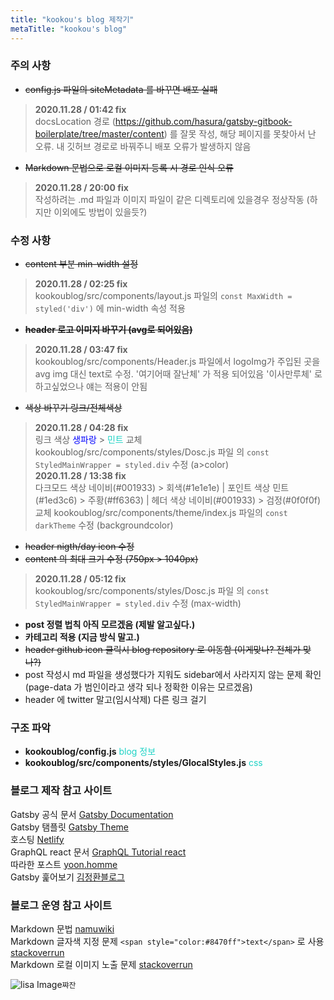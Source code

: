 ```yaml
---
title: "kookou's blog 제작기"
metaTitle: "kookou's blog"
---
```

### 주의 사항 
- ~~config.js 파일의 siteMetadata 를 바꾸면 배포 실패~~  
>**2020.11.28 / 01:42 fix**  
docsLocation 경로 (https://github.com/hasura/gatsby-gitbook-boilerplate/tree/master/content) 를 잘못 작성, 해당 페이지를 못찾아서 난 오류.  내 깃허브 경로로 바꿔주니 배포 오류가 발생하지 않음 
- ~~Markdown 문법으로 로컬 이미지 등록 시 경로 인식 오류~~  
>**2020.11.28 / 20:00 fix**  
작성하려는 .md 파일과 이미지 파일이 같은 디렉토리에 있을경우 정상작동 (하지만 이외에도 방법이 있을듯?) 
### 수정 사항
- ~~content 부분 min-width 설정~~  
>**2020.11.28 / 02:25 fix**  
kookoublog/src/components/layout.js 파일의 `const MaxWidth = styled('div')` 에 min-width 속성 적용  
- ~~__header 로고 이미지 바꾸기 (avg로 되어있음)__~~
>**2020.11.28 / 03:47 fix**  
kookoublog/src/components/Header.js 파일에서 logoImg가 주입된 곳을 avg img 대신 text로 수정.  '여기어때 잘난체' 가 적용 되어있음 '이사만루체' 로 하고싶었으나 얘는 적용이 안됨 
- ~~색상 바꾸기 링크/전체색상~~
>**2020.11.28 / 04:28 fix**  
링크 색상 <span style="color:#0000ff">생파랑</span> >  <span style="color:#1ed3c6">민트</span> 교체  
kookoublog/src/components/styles/Dosc.js 파일 의  `const StyledMainWrapper = styled.div` 수정 (a>color)  
>**2020.11.28 / 13:38 fix**  
다크모드 색상 네이비(#001933) > 회색(#1e1e1e) | 포인트 색상 민트(#1ed3c6) > 주황(#ff6363) | 헤더 색상 네이비(#001933) > 검정(#0f0f0f) 교체
kookoublog/src/components/theme/index.js 파일의 `const darkTheme` 수정  (backgroundcolor)
- ~~header nigth/day icon 수정~~  
- ~~content 의 최대 크기 수정 (750px > 1040px)~~
>**2020.11.28 / 05:12 fix**  
kookoublog/src/components/styles/Dosc.js 파일 의  `const StyledMainWrapper = styled.div` 수정 (max-width)
- __post 정렬 법칙 아직 모르겠음 (제발 알고싶다.)__  
- __카테고리 적용 (지금 방식 말고.)__  
- ~~header github icon 클릭시 blog repository 로 이동함 (이게맞나? 전체가 맞나?)~~
- post 작성시 md 파일을 생성했다가 지워도 sidebar에서 사라지지 않는 문제 확인 (page-data 가 범인이라고 생각 되나 정확한 이유는 모르겠음)
- header 에 twitter 말고(임시삭제) 다른 링크 걸기

### 구조 파악
- __kookoublog/config.js__ <span style="color:#1ed3c6"> blog 정보</span>
- __kookoublog/src/components/styles/GlocalStyles.js__ <span style="color:#1ed3c6"> css</span>

### 블로그 제작 참고 사이트

Gatsby 공식 문서 [Gatsby Documentation](https://www.gatsbyjs.com/docs/)  
Gatsby 탬플릿 [Gatsby Theme](https://www.gatsbyjs.com/starters/?v=2)  
호스팅 [Netlify](https://www.netlify.com/)  
GraphQL react 문서 [GraphQL Tutorial react](https://hasura.io/learn/graphql/react/introduction/)  
따라한 포스트 [yoon.homme](https://suitee.me/getting-started-gatsby/)  
Gatsby 훑어보기 [김정환블로그](https://jeonghwan-kim.github.io/dev/2020/07/30/gatsby.html) 

### 블로그 운영 참고 사이트

Markdown 문법 [namuwiki](https://namu.wiki/w/%EB%A7%88%ED%81%AC%EB%8B%A4%EC%9A%B4)  
Markdown 글자색 지정 문제 `<span style="color:#8470ff">text</span>` 로 사용 [stackoverrun](https://stackoverrun.com/ko/q/9777174)  
Markdown 로컬 이미지 노출 문제 [stackoverrun](https://stackoverrun.com/ko/q/11449040)  

![lisa Image](https://lh3.googleusercontent.com/proxy/112h6OyttgVXAQFrTvHtkDOaxCaISKpNSa1Z0JLg5unZfFGhG3F94k2ANlBanN6d2fv5Y12vNqyOpIoYtQ7Pzdgiv8HSyNNvIObxFbHGk7Sfn45y_OCZnHmEXLioOPOBE3v96iy2Y0xs0MBp0b96y3yC_0N8LHV_BCjFNAwhpUW9DbZm)`쨔잔`